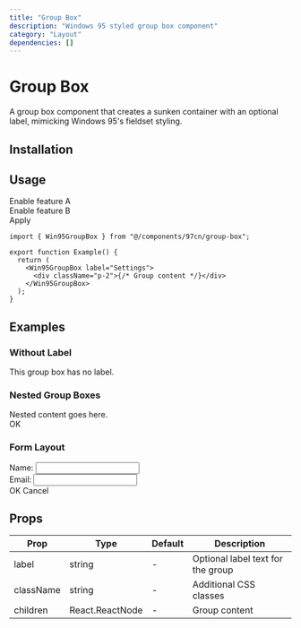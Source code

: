 ```yaml
---
title: "Group Box"
description: "Windows 95 styled group box component"
category: "Layout"
dependencies: []
---
```



# Group Box

A group box component that creates a sunken container with an optional label, mimicking Windows 95's fieldset styling.

## Installation

<InstallationTabs componentName="group-box" dependencies={[]} />

## Usage

<ComponentPreview>
  <Win95GroupBox label="Settings" className="w-64">
    <div className="space-y-2 p-2">
      <div className="flex items-center space-x-2">
        <Win95Checkbox id="option1" />
        <label htmlFor="option1" className="text-xs text-win95-black">
          Enable feature A
        </label>
      </div>
      <div className="flex items-center space-x-2">
        <Win95Checkbox id="option2" />
        <label htmlFor="option2" className="text-xs text-win95-black">
          Enable feature B
        </label>
      </div>
      <Win95Button size="sm">Apply</Win95Button>
    </div>
  </Win95GroupBox>
</ComponentPreview>

```tsx
import { Win95GroupBox } from "@/components/97cn/group-box";

export function Example() {
  return (
    <Win95GroupBox label="Settings">
      <div className="p-2">{/* Group content */}</div>
    </Win95GroupBox>
  );
}
```

## Examples

### Without Label

<ComponentPreview>
  <Win95GroupBox className="w-48">
    <div className="p-3 text-xs text-win95-black">
      This group box has no label.
    </div>
  </Win95GroupBox>
</ComponentPreview>

### Nested Group Boxes

<ComponentPreview>
  <Win95GroupBox label="Outer Group" className="w-72">
    <div className="p-2 space-y-2">
      <Win95GroupBox label="Inner Group">
        <div className="p-2 text-xs text-win95-black">
          Nested content goes here.
        </div>
      </Win95GroupBox>
      <Win95Button size="sm">OK</Win95Button>
    </div>
  </Win95GroupBox>
</ComponentPreview>

### Form Layout

<ComponentPreview>
  <Win95GroupBox label="User Information" className="w-80">
    <div className="p-3 space-y-3">
      <div className="space-y-1">
        <label className="text-xs text-win95-black">Name:</label>
        <input className="w-full h-6 px-2 text-xs bg-win95-white win95-sunken" />
      </div>
      <div className="space-y-1">
        <label className="text-xs text-win95-black">Email:</label>
        <input className="w-full h-6 px-2 text-xs bg-win95-white win95-sunken" />
      </div>
      <div className="flex gap-2">
        <Win95Button size="sm">OK</Win95Button>
        <Win95Button size="sm">Cancel</Win95Button>
      </div>
    </div>
  </Win95GroupBox>
</ComponentPreview>

## Props

| Prop      | Type            | Default | Description                       |
| --------- | --------------- | ------- | --------------------------------- |
| label     | string          | -       | Optional label text for the group |
| className | string          | -       | Additional CSS classes            |
| children  | React.ReactNode | -       | Group content                     |
